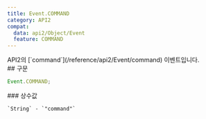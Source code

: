 ```yaml
---
title: Event.COMMAND
category: API2
compat:
  data: api2/Object/Event
  feature: COMMAND
---
```


<Section>
  API2의 [`command`](/reference/api2/Event/command) 이벤트입니다.
</Section>
<Section>
  ## 구문

  ~~~js
  Event.COMMAND;
  ~~~

  <Section>
    ### 상수값

    `String` - `"command"`
  </Section>
</Section>